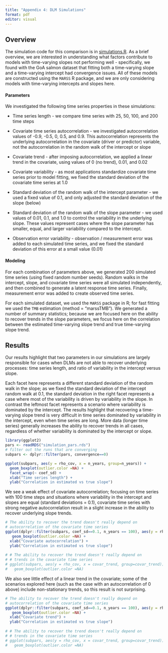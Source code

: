 ```yaml
---
title: "Appendix 4: DLM Simulations"
format: pdf
editor: visual
---
```


## Overview

The simulation code for this comparison is in [simulations.R](https://github.com/ecosystem-state/nonstationarity-best-practices/blob/main/DLM%20simulations/simulations.R). As a brief overview, we are interested in understanding what factors contribute to models with time-varying slopes not performing well - specifically, we found with the GoA salmon dataset that fitting both a time-varying slope and a time-varying intercept had convergence issues. All of these models are constructed using the `MARSS` R package, and we are only considering models with time-varying intercepts and slopes here.

#### Parameters

We investigated the following time series properties in these simulations:

-   Time series length - we compare time series with 25, 50, 100, and 200 time steps

-   Covariate time series autocorrelation - we investigated autocorrelation values of -0.9, -0.5, 0, 0.5, and 0.9. This autocorrelation represents the underlying autocorrelation in the covariate (driver or predictor) variable, not the autocorrelation in the random walk of the intercept or slope

-   Covariate trend - after imposing autocorrelation, we applied a linear trend in the covariate, using values of 0 (no trend), 0.01, and 0.02

-   Covariate variability - as most applications standardize covariate time series prior to model fitting, we fixed the standard deviation of the covariate time series at 1.0

-   Standard deviation of the random walk of the intercept parameter - we used a fixed value of 0.1, and only adjusted the standard deviation of the slope (below)

-   Standard deviation of the random walk of the slope parameter - we used values of 0.01, 0.1, and 1.0 to control the variability in the underlying slope. These values represent cases where the slope parameter has smaller, equal, and larger variability compared to the intercept.

-   Observation error variability - observation / measurement error was added to each simulated time series, and we fixed the standard deviation of this error at a small value (0.01)

#### Modeling

For each combination of parameters above, we generated 200 simulated time series (using fixed random number seeds). Random walks in the intercept, slope, and covariate time series were all simulated independently, and then combined to generate a latent response time series. Finally, measurement error was added to create observed time series.

For each simulated dataset, we used the `MARSS` package in R; for fast fitting we used the `TMB` estimation (method = "marssTMB"). We generated a number of summary statistics; because we are focused here on the ability to recover trends in the slope parameters, we focus here on the correlation between the estimated time-varying slope trend and true time-varying slope trend.

## Results

Our results highlight that two parameters in our simulations are largely responsible for cases when DLMs are not able to recover underlying processes: time series length, and ratio of variability in the intercept versus slope.

Each facet here represents a different standard deviation of the random walk in the slope; as we fixed the standard deviation of the intercept random walk at 0.1, the standard deviation in the right facet represents a case where most of the variability is driven by variability in the slope. In contrast the leftmost facet represents a scenario where variability is dominated by the intercept. The results highlight that recovering a time-varying slope trend is very difficult in time series dominated by variability in the intercept, even when time series are long. More data (longer time series) generally increases the ability to recover trends in all cases, regardless of whether variability is dominated by the intercept or slope.

```r
library(ggplot2)
pars <- readRDS("simulation_pars.rds")
# filter out the runs that are converging
subpars <- dplyr::filter(pars, convergence==0)

ggplot(subpars, aes(y = rho_cov, x = n_years, group=n_years)) + 
  geom_boxplot(outlier.color =NA) + 
  facet_wrap(~ coef_sd) + 
  xlab("Time series length") + 
  ylab("Correlation in estimated vs true slope")

```

We see a weak effect of covariate autocorrelation; focusing on time series with 100 time steps and situations where variability in the intercept and slopes are equal (standard deviations = 0.1), covariate time series with strong negative autocorrelation result in a slight increase in the ability to recover underlying slope trends.

```r

# The ability to recover the trend doesn't really depend on 
# autocorrelation of the covariate time series
ggplot(dplyr::filter(subpars, coef_sd==0.1, n_years == 100), aes(y = rho_cov, x = rho, group=rho)) + 
   geom_boxplot(outlier.color =NA) + 
  xlab("Covariate autocorrelation") + 
  ylab("Correlation in estimated vs true slope")
 
# # The ability to recover the trend doesn't really depend on 
# # trends in the covariate time series
# ggplot(subpars, aes(y = rho_cov, x = covar_trend, group=covar_trend)) + 
#   geom_boxplot(outlier.color =NA)
```

We also see little effect of a linear trend in the covariate; some of the scenarios explored here (such as the case with an autocorrelation of 0 above) include non-stationary trends, so this result is not surprising.

```r

# The ability to recover the trend doesn't really depend on 
# autocorrelation of the covariate time series
ggplot(dplyr::filter(subpars, coef_sd==0.1, n_years == 100), aes(y = rho_cov, x = covar_trend, group=covar_trend)) + 
   geom_boxplot(outlier.color =NA) + 
  xlab("Covariate trend") + 
  ylab("Correlation in estimated vs true slope")
 
# # The ability to recover the trend doesn't really depend on 
# # trends in the covariate time series
# ggplot(subpars, aes(y = rho_cov, x = covar_trend, group=covar_trend)) + 
#   geom_boxplot(outlier.color =NA)
```
